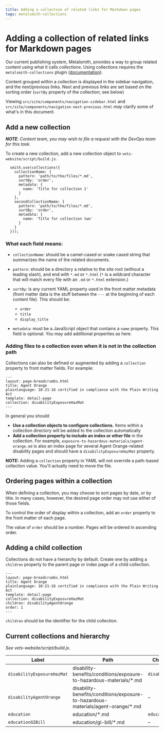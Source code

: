 ```yaml
---
title: Adding a collection of related links for Markdown pages
tags: metalsmith-collections
---
```


# Adding a collection of related links for Markdown pages

Our current publishing system, Metalsmith, provides a way to group related content using what it calls _collections_. Using collections requires the `metalsmith-collections` plugin ([documentation](https://github.com/segmentio/metalsmith-collections)).

Content grouped within a collection is displayed in the sidebar navigation, and the next/previous links. Next and previous links are set based on the sorting order (`sortBy` property of the collection; see below)

Viewing `src/site/components/navigation-sidebar.html` and `src/site/components/navigation-next-previous.html` _may_ clarify some of what's in this document.

## Add a new collection

_**NOTE**: Content team, you may wish to file a request with the DevOps team for this task._

To create a new collection, add a new collection object to `vets-website/script/build.js`.


```
  smith.use(collections({
    collectionName: {
      pattern: 'path/to/the/files/*.md',
      sortBy: 'order',
      metadata: {
        name: 'Title for collection 1'
      }
    },
    secondCollectionName: {
      pattern: 'path/to/the/files/*.md',
      sortBy: 'order',
      metadata: {
        name: 'Title for collection two'
      }
    }
  }));
```

### What each field means:

- `collectionName`: should be a camel-cased or snake cased string that summarizes the name of the related documents.
- `pattern`: should be a directory a relative to the site root (without a leading slash), and end with `*.md` or `*.html` (`*` is a _wildcard_ character that will match every file with an `.md` or `*.html` extension.)
- `sortBy`: is any current YAML property used in the front matter metadata (front matter data is the stuff between the `---` at the beginning of each content file). This should be:

    - `order`
    - `title`
    - `display_title`

- `metadata`: must be a JavaScript object that contains a `name` property. This field is optional. You may add additional properties as here.

### Adding files to a collection even when it is not in the collection path

Collections can also be defined or augmented by adding a `collection` property to front matter fields. For example:

```
---
layout: page-breadcrumbs.html
title: Agent Orange
plainlanguage: 10-21-16 certified in compliance with the Plain Writing Act
template: detail-page
collection: disabilityExposureHazMat
---
```

In general you should:

- **Use a collection objects to configure collections.** Items within a collection directory will be added to the collection automatically
- **Add a collection property to include an index or other file** in the collection. For example, `exposure-to-hazardous-materials/agent-orange.md` is also an index page for several Agent Orange-related disability pages and should have a `disabilityExposureHazMat` property.

**NOTE:** Adding a `collection` property in YAML will not override a path-based collection value. You'll actually need to move the file.

## Ordering pages within a collection

When defining a collection, you may choose to sort pages by date, or by title. In many cases, however, the desired page order may not use either of those fields.

To control the order of display within a collection, add an `order` property to the front matter of each page.

The value of `order` should be a number. Pages will be ordered in ascending order.


## Adding a child collection

Collections do not have a hierarchy by default. Create one by adding a `children` property to the parent page or index page of a child collection.

```
---
layout: page-breadcrumbs.html
title: Agent Orange
plainlanguage: 10-21-16 certified in compliance with the Plain Writing Act
template: detail-page
collection: disabilityExposureHazMat
children: disabilityAgentOrange
order: 1
---
```

`children` should be the identifier for the child collection.

## Current collections and hierarchy

_See vets-website/script/build.js_.

| Label | Path | Child collection(s) |
| --- | --- | --- |
| `disabilityExposureHazMat` | disability-benefits/conditions/exposure-to-hazardous-materials/*.md | `disabilityAgentOrange` |
| `disabilityAgentOrange` | disability-benefits/conditions/exposure-to-hazardous-materials/agent-orange/*.md | &ndash; |
| `education` | education/*.md | `educationGIBill` |
| `educationGIBill` | education/gi-bill/*.md | &ndash;

